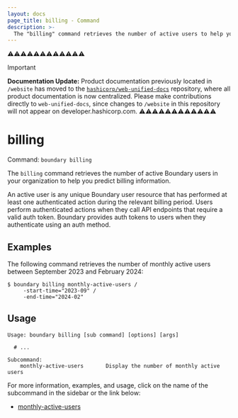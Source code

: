 ```yaml
---
layout: docs
page_title: billing - Command
description: >-
  The "billing" command retrieves the number of active users to help you predict user-based pricing.
---
```


⚠️⚠️⚠️⚠️⚠️⚠️⚠️⚠️⚠️⚠️⚠️⚠️
> [!IMPORTANT]  
> **Documentation Update:** Product documentation previously located in `/website` has moved to the [`hashicorp/web-unified-docs`](https://github.com/hashicorp/web-unified-docs) repository, where all product documentation is now centralized. Please make contributions directly to `web-unified-docs`, since changes to `/website` in this repository will not appear on developer.hashicorp.com.
⚠️⚠️⚠️⚠️⚠️⚠️⚠️⚠️⚠️⚠️⚠️⚠️

# billing

Command: `boundary billing`

The `billing` command retrieves the number of active Boundary users in your organization to help you predict billing information.

An active user is any unique Boundary user resource that has performed at least one authenticated action during the relevant billing period.
Users perform authenticated actions when they call API endpoints that require a valid auth token.
Boundary provides auth tokens to users when they authenticate using an auth method.

## Examples

The following command retrieves the number of monthly active users between September 2023 and February 2024:

```shell-session
$ boundary billing monthly-active-users /
     -start-time="2023-09" /
     -end-time="2024-02"
```

## Usage

<CodeBlockConfig hideClipboard>

```shell-session
Usage: boundary billing [sub command] [options] [args]

  # ...

Subcommand:
    monthly-active-users       Display the number of monthly active users
```

</CodeBlockConfig>

For more information, examples, and usage, click on the name of the subcommand in the sidebar or the link below:

- [monthly-active-users](/boundary/docs/commands/billing/monthly-active-users)